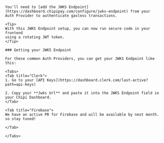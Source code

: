 <Step title="Configure your Authentication" titleSize="h2">

    You'll need to [add the JWKS Endpoint](https://dashboard.chipipay.com/configure/jwks-endpoint) from your Auth Provider to authenticate gasless transactions.

    <Tip>
    With this JWKS Endpoint setup, you can now run secure code in your frontend
    using a rotating JWT token.
    </Tip>

    ### Getting your JWKS Endpoint

    For these common Auth Providers, you can get your JWKS Endpoint like this:

    <Tabs>
    <Tab title="Clerk">
    1. Go to your [API Keys](https://dashboard.clerk.com/last-active?path=api-keys)

    2. Copy your **Jwks Url** and paste it into the JWKS Endpoint field in your Chipi Dashboard.
    </Tab>

    <Tab title="Firebase">
    We have an active PR for Firebase and will be available by next month.
    so stay tuned!

    </Tab>

    </Tabs>

</Step>